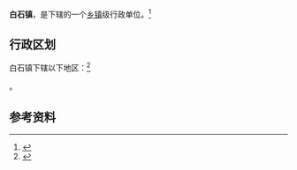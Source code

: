 {{中国乡级行政区|53/29/29/104/000}}

'''白石镇'''，是{{PRC admin/fullname|53/29/29/104/000|3}}下辖的一个[[乡镇|乡镇]]级行政单位。<ref>{{PRC admin/ref sgc|{{PRC admin/parent|53/29/29/104/000}}}}</ref>

== 行政区划 ==

白石镇下辖以下地区：<ref>{{PRC admin/ref sgc|53/29/29/104/000}}</ref>

{{PRC admin/children|53/29/29/104/000}}。

== 参考资料 ==

{{reflist}}

{{行政区划小作品}}
{{PRC admin/navcat|53/29/29/104/000}}